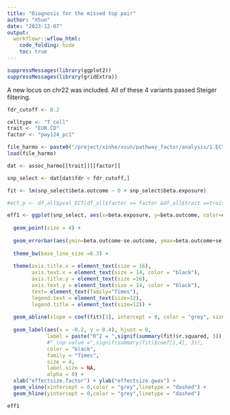 ```yaml
---
title: "Diagnosis for the missed top pair"
author: "XSun"
date: "2023-12-07"
output:
  workflowr::wflow_html:
    code_folding: hide
    toc: true
---
```


```r
suppressMessages(library(ggplot2))
suppressMessages(library(gridExtra))
```

A new locus on chr22 was included. All of these 4 variants passed Steiger filtering. 

```r

fdr_cutoff <- 0.2

celltype <- "T_cell"
trait <- "EUR.CD"
factor <- "pwy124_pc1"

file_harmo <- paste0("/project/xinhe/xsun/pathway_factor/analysis/1.ECT/assoc/harmo/",celltype,"_harmo.rdata")
load(file_harmo)

dat <- assoc_harmo[[trait]][[factor]]

snp_select <- dat[dat$fdr < fdr_cutoff,]

fit <- lm(snp_select$beta.outcome ~ 0 + snp_select$beta.exposure)

#ect_p <- df_all$pval_ECT[df_all$factor == factor &df_all$trait ==trait]

eff1 <- ggplot(snp_select, aes(x=beta.exposure, y=beta.outcome, color=chr)) +
  
  geom_point(size = 4) + 
  
  geom_errorbar(aes(ymin=beta.outcome-se.outcome, ymax=beta.outcome+se.outcome, color=chr), width=0.01 ,alpha=0.6) +
  
  theme_bw(base_line_size =0.3) +
  
  theme(axis.title.x = element_text(size = 16),
        axis.text.x = element_text(size = 14, color = "black"),
        axis.title.y = element_text(size =16),
        axis.text.y = element_text(size = 14, color = "black"),
        text= element_text(family="Times"),
        legend.text = element_text(size=12),
        legend.title = element_text(size=12)) + 
  
  geom_abline(slope = coef(fit)[1], intercept = 0, color = "grey", size = 0.5) +
  
  geom_label(aes(x = -0.2, y = 0.4), hjust = 0, 
             label = paste("R^2 = ",signif(summary(fit)$r.squared, 3)),
             #" \np-value =",signif(summary(fit)$coef[1,4], 3)),
             color = "black",
             family = "Times",
             size = 4,
             label.size = NA,
             alpha = 0) + 
  xlab("effectsize.factor") + ylab("effectsize.gwas") +
  geom_vline(xintercept = 0,color = "grey",linetype = "dashed") +
  geom_hline(yintercept = 0,color = "grey",linetype = "dashed") 

eff1
```

